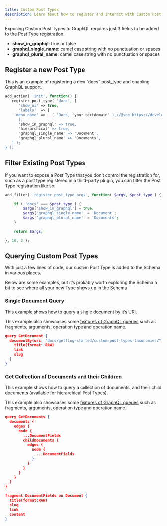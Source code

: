 ```yaml
---
title: Custom Post Types
description: Learn about how to register and interact with Custom Post Types using WPGraphQL
---
```


Exposing Custom Post Types to GraphQL requires just 3 fields to be added to the Post Type registration.

- **show_in_graphql**: true or false
- **graphql_single_name**: camel case string with no punctuation or spaces
- **graphql_plural_name**: camel case string with no punctuation or spaces

## Register a new Post Type

This is an example of registering a new “docs” post_type and enabling GraphQL support.

```php
add_action( 'init', function() {
   register_post_type( 'docs', [
      'show_ui' => true,
      'labels'  => [
	'menu_name' => __( 'Docs, 'your-textdomain' ),//@see https://developer.wordpress.org/themes/functionality/internationalization/
      ],
      'show_in_graphql' => true,
      'hierarchical' => true,
      'graphql_single_name' => 'Document',
      'graphql_plural_name' => 'Documents',
   ] );
} );
```

## Filter Existing Post Types

If you want to expose a Post Type that you don’t control the registration for, such as a post type
registered in a third-party plugin, you can filter the Post Type registration like so:

```php
add_filter( 'register_post_type_args', function( $args, $post_type ) {

	if ( 'docs' === $post_type ) {
		$args['show_in_graphql'] = true;
		$args['graphql_single_name'] = 'Document';
		$args['graphql_plural_name'] = 'Documents';
	}

	return $args;

}, 10, 2 );
```

## Querying Custom Post Types

With just a few lines of code, our custom Post Type is added to the Schema in various places.

Below are some examples, but it’s probably worth exploring the Schema a bit to see where all your
new Type shows up in the Schema

### Single Document Query
This example shows how to query a single document by it’s URI.

<Note title="Fragments">
This example also showcases some
<a href="/docs/getting-started/intro-to-graphql/">features of GraphQL
queries</a> such as fragments, arguments, operation type and operation name.
</Note>
<br/>

```json
query GetDocument {
  documentBy(uri: "docs/getting-started/custom-post-types-taxonomies/") {
    title(format: RAW)
    link
    slug
  }
}
```

### Get Collection of Documents and their Children
This example shows how to query a collection of documents, and their child documents
(available for hierarchical Post Types).

<Note title="Fragments">
This example also showcases some
<a href="/docs/getting-started/intro-to-graphql/">features of GraphQL
queries</a> such as fragments, arguments, operation type and operation name.
</Note>
<br/>

```json
query GetDocuments {
  documents {
    edges {
      node {
        ...DocumentFields
        childDocuments {
          edges {
            node {
              ...DocumentFields
            }
          }
        }
      }
    }
  }
}

fragment DocumentFields on Document {
  title(format:RAW)
  slug
  link
  content
}
```
